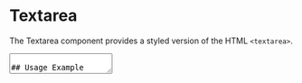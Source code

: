 # Textarea

The Textarea component provides a styled version of the HTML `<textarea>`.


<Textarea placeholder="Start typing..." rows={4} />

## Usage Example

```jsx
<Textarea placeholder="Start typing..." rows={4} />
```

### Props

height
(optional)
Default value:

'auto'

lineHeight
(optional)
Default value:

'copy'

theme
object
(optional)

Styled System Props

Textarea uses COMMON, LAYOUT, POSITION, FLEXBOX, BORDERS groups of Styled System props.


